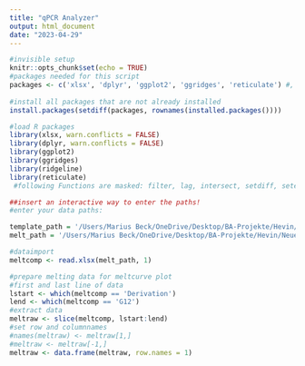 ```yaml
---
title: "qPCR Analyzer"
output: html_document
date: "2023-04-29"
---
```


```r
#invisible setup
knitr::opts_chunk$set(echo = TRUE)
#packages needed for this script
packages <- c('xlsx', 'dplyr', 'ggplot2', 'ggridges', 'reticulate') #, 'remotes'
  
#install all packages that are not already installed
install.packages(setdiff(packages, rownames(installed.packages())))

#load R packages
library(xlsx, warn.conflicts = FALSE)
library(dplyr, warn.conflicts = FALSE)
library(ggplot2)
library(ggridges)
library(ridgeline)
library(reticulate)
 #following Functions are masked: filter, lag, intersect, setdiff, setequal, union (NEEDS TO BE UPDATED!!!)
```

```r
##insert an interactive way to enter the paths!
#enter your data paths:

template_path = '/Users/Marius Beck/OneDrive/Desktop/BA-Projekte/Hevin/qPCR-Template.xlsx' #before you run the script, enter your datapath here
melt_path = '/Users/Marius Beck/OneDrive/Desktop/BA-Projekte/Hevin/Neuer Ordner/qCHS1PrimerConcOptim_chartmelt2.xlsx'

#dataimport
meltcomp <- read.xlsx(melt_path, 1)

```

```r
#prepare melting data for meltcurve plot
#first and last line of data
lstart <- which(meltcomp == 'Derivation')
lend <- which(meltcomp == 'G12')
#extract data
meltraw <- slice(meltcomp, lstart:lend)
#set row and columnnames
#names(meltraw) <- meltraw[1,]
#meltraw <- meltraw[-1,]
meltraw <- data.frame(meltraw, row.names = 1)

```
